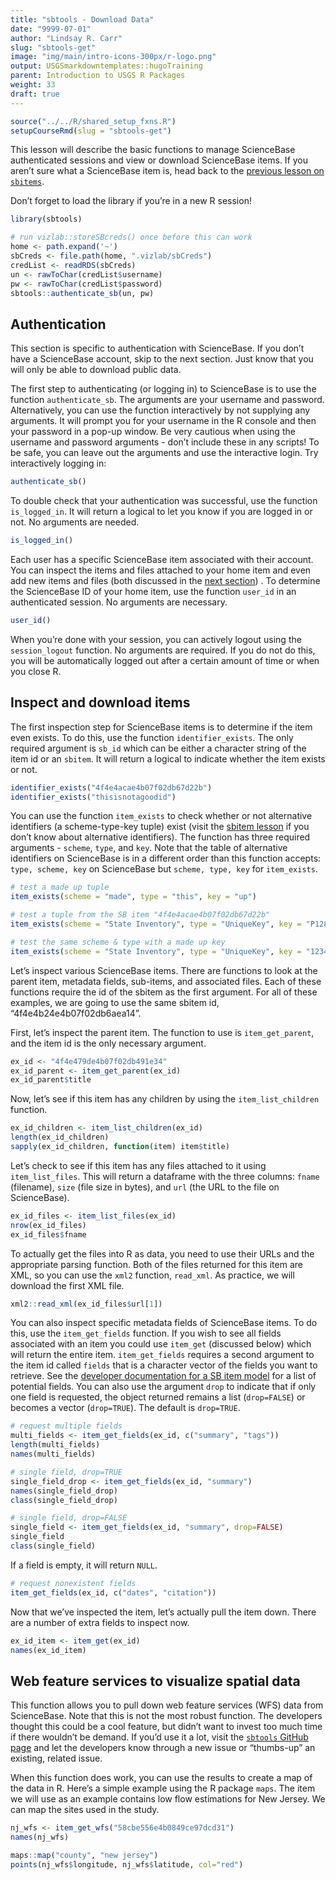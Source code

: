 ```yaml
---
title: "sbtools - Download Data"
date: "9999-07-01"
author: "Lindsay R. Carr"
slug: "sbtools-get"
image: "img/main/intro-icons-300px/r-logo.png"
output: USGSmarkdowntemplates::hugoTraining
parent: Introduction to USGS R Packages
weight: 33
draft: true
---
```


```r
source("../../R/shared_setup_fxns.R")
setupCourseRmd(slug = "sbtools-get")
```

This lesson will describe the basic functions to manage ScienceBase authenticated sessions and view or download ScienceBase items. If you aren't sure what a ScienceBase item is, head back to the [previous lesson on `sbitems`](/sbtools-sbitem). 

Don't forget to load the library if you're in a new R session!

```r
library(sbtools)
```

```r
# run vizlab::storeSBcreds() once before this can work
home <- path.expand('~')
sbCreds <- file.path(home, ".vizlab/sbCreds")
credList <- readRDS(sbCreds)
un <- rawToChar(credList$username)
pw <- rawToChar(credList$password)
sbtools::authenticate_sb(un, pw)
```

## Authentication 

This section is specific to authentication with ScienceBase. If you don't have a ScienceBase account, skip to the next section. Just know that you will only be able to download public data.

The first step to authenticating (or logging in) to ScienceBase is to use the function `authenticate_sb`. The arguments are your username and password. Alternatively, you can use the function interactively by not supplying any arguments. It will prompt you for your username in the R console and then your password in a pop-up window. Be very cautious when using the username and password arguments - don't include these in any scripts! To be safe, you can leave out the arguments and use the interactive login. Try interactively logging in:

```r
authenticate_sb()
```

To double check that your authentication was successful, use the function `is_logged_in`. It will return a logical to let you know if you are logged in or not. No arguments are needed.

```r
is_logged_in()
```

Each user has a specific ScienceBase item associated with their account. You can inspect the items and files attached to your home item and even add new items and files (both discussed in the [next section](/usgs-packages/sbtools-modify)) . To determine the ScienceBase ID of your home item, use the function `user_id` in an authenticated session. No arguments are necessary.

```r
user_id()
```

When you're done with your session, you can actively logout using the `session_logout` function. No arguments are required. If you do not do this, you will be automatically logged out after a certain amount of time or when you close R.

## Inspect and download items

The first inspection step for ScienceBase items is to determine if the item even exists. To do this, use the function `identifier_exists`. The only required argument is `sb_id` which can be either a character string of the item id or an `sbitem`. It will return a logical to indicate whether the item exists or not.

```r
identifier_exists("4f4e4acae4b07f02db67d22b")
identifier_exists("thisisnotagoodid")
```

You can use the function `item_exists` to check whether or not alternative identifiers (a scheme-type-key tuple) exist (visit the [sbitem lesson](/usgs-packages/sbtools-sbitem) if you don't know about alternative identifiers). The function has three required arguments - `scheme`, `type`, and `key`. Note that the table of alternative identifiers on ScienceBase is in a different order than this function accepts: `type, scheme, key` on ScienceBase but `scheme, type, key` for `item_exists`.

```r
# test a made up tuple
item_exists(scheme = "made", type = "this", key = "up")

# test a tuple from the SB item "4f4e4acae4b07f02db67d22b"
item_exists(scheme = "State Inventory", type = "UniqueKey", key = "P1281")

# test the same scheme & type with a made up key
item_exists(scheme = "State Inventory", type = "UniqueKey", key = "1234")
```

Let's inspect various ScienceBase items. There are functions to look at the parent item, metadata fields, sub-items, and associated files. Each of these functions require the id of the sbitem as the first argument. For all of these examples, we are going to use the same sbitem id, "4f4e4b24e4b07f02db6aea14". 

First, let's inspect the parent item. The function to use is `item_get_parent`, and the item id is the only necessary argument.

```r
ex_id <- "4f4e479de4b07f02db491e34"
ex_id_parent <- item_get_parent(ex_id)
ex_id_parent$title
```

Now, let's see if this item has any children by using the `item_list_children` function. 

```r
ex_id_children <- item_list_children(ex_id)
length(ex_id_children)
sapply(ex_id_children, function(item) item$title)
```

Let's check to see if this item has any files attached to it using `item_list_files`. This will return a dataframe with the three columns: `fname` (filename), `size` (file size in bytes), and `url` (the URL to the file on ScienceBase).

```r
ex_id_files <- item_list_files(ex_id)
nrow(ex_id_files)
ex_id_files$fname
```

To actually get the files into R as data, you need to use their URLs and the appropriate parsing function. Both of the files returned for this item are XML, so you can use the `xml2` function, `read_xml`. As practice, we will download the first XML file.

```r
xml2::read_xml(ex_id_files$url[1])
```

You can also inspect specific metadata fields of ScienceBase items. To do this, use the `item_get_fields` function. If you wish to see all fields associated with an item you could use `item_get` (discussed below) which will return the entire item. `item_get_fields` requires a second argument to the item id called `fields` that is a character vector of the fields you want to retrieve. See the [developer documentation for a SB item model](https://my.usgs.gov/confluence/display/sciencebase/ScienceBase+Item+Core+Model) for a list of potential fields. You can also use the argument `drop` to indicate that if only one field is requested, the object returned remains a list (`drop=FALSE`) or becomes a vector (`drop=TRUE`). The default is `drop=TRUE`.

```r
# request multiple fields
multi_fields <- item_get_fields(ex_id, c("summary", "tags"))
length(multi_fields)
names(multi_fields)

# single field, drop=TRUE
single_field_drop <- item_get_fields(ex_id, "summary")
names(single_field_drop)
class(single_field_drop)

# single field, drop=FALSE
single_field <- item_get_fields(ex_id, "summary", drop=FALSE)
single_field
class(single_field)
```

If a field is empty, it will return `NULL`.

```r
# request nonexistent fields
item_get_fields(ex_id, c("dates", "citation"))
```

Now that we've inspected the item, let's actually pull the item down. There are a number of extra fields to inspect now.

```r
ex_id_item <- item_get(ex_id)
names(ex_id_item)
```

## Web feature services to visualize spatial data

This function allows you to pull down web feature services (WFS) data from ScienceBase. Note that this is not the most robust function. The developers thought this could be a cool feature, but didn't want to invest too much time if there wouldn't be demand. If you'd use it a lot, visit the [`sbtools` GitHub page](https://github.com/USGS-R/sbtools/issues) and let the developers know through a new issue or "thumbs-up" an existing, related issue. 

When this function does work, you can use the results to create a map of the data in R. Here's a simple example using the R package `maps`. The item we will use as an example contains low flow estimations for New Jersey. We can map the sites used in the study.

```r
nj_wfs <- item_get_wfs("58cbe556e4b0849ce97dcd31")
names(nj_wfs)

maps::map("county", "new jersey")
points(nj_wfs$longitude, nj_wfs$latitude, col="red")
```

